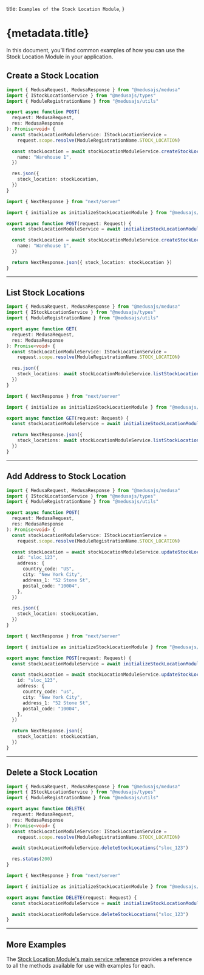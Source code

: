 
  title: `Examples of the Stock Location Module`,
}

# {metadata.title}

In this document, you’ll find common examples of how you can use the Stock Location Module in your application.

## Create a Stock Location

<CodeTabs groupId="app-type">
  <CodeTab label="Medusa API Router" value="medusa">

```ts
import { MedusaRequest, MedusaResponse } from "@medusajs/medusa"
import { IStockLocationService } from "@medusajs/types"
import { ModuleRegistrationName } from "@medusajs/utils"

export async function POST(
  request: MedusaRequest,
  res: MedusaResponse
): Promise<void> {
  const stockLocationModuleService: IStockLocationService =
    request.scope.resolve(ModuleRegistrationName.STOCK_LOCATION)

  const stockLocation = await stockLocationModuleService.createStockLocations({
    name: "Warehouse 1",
  })

  res.json({
    stock_location: stockLocation,
  })
}
```

  </CodeTab>
  <CodeTab label="Next.js App Router" value="nextjs">

```ts
import { NextResponse } from "next/server"

import { initialize as initializeStockLocationModule } from "@medusajs/stock-location-next"

export async function POST(request: Request) {
  const stockLocationModuleService = await initializeStockLocationModule({})

  const stockLocation = await stockLocationModuleService.createStockLocations({
    name: "Warehouse 1",
  })

  return NextResponse.json({ stock_location: stockLocation })
}
```

  </CodeTab>
</CodeTabs>

---

## List Stock Locations

<CodeTabs groupId="app-type">
  <CodeTab label="Medusa API Router" value="medusa">

```ts
import { MedusaRequest, MedusaResponse } from "@medusajs/medusa"
import { IStockLocationService } from "@medusajs/types"
import { ModuleRegistrationName } from "@medusajs/utils"

export async function GET(
  request: MedusaRequest,
  res: MedusaResponse
): Promise<void> {
  const stockLocationModuleService: IStockLocationService =
    request.scope.resolve(ModuleRegistrationName.STOCK_LOCATION)

  res.json({
    stock_locations: await stockLocationModuleService.listStockLocations({}),
  })
}
```

  </CodeTab>
  <CodeTab label="Next.js App Router" value="nextjs">

```ts
import { NextResponse } from "next/server"

import { initialize as initializeStockLocationModule } from "@medusajs/stock-location-next"

export async function GET(request: Request) {
  const stockLocationModuleService = await initializeStockLocationModule({})

  return NextResponse.json({
    stock_locations: await stockLocationModuleService.listStockLocations({}),
  })
}
```

  </CodeTab>
</CodeTabs>

---

## Add Address to Stock Location

<CodeTabs groupId="app-type">
  <CodeTab label="Medusa API Router" value="medusa">

```ts
import { MedusaRequest, MedusaResponse } from "@medusajs/medusa"
import { IStockLocationService } from "@medusajs/types"
import { ModuleRegistrationName } from "@medusajs/utils"

export async function POST(
  request: MedusaRequest,
  res: MedusaResponse
): Promise<void> {
  const stockLocationModuleService: IStockLocationService =
    request.scope.resolve(ModuleRegistrationName.STOCK_LOCATION)

  const stockLocation = await stockLocationModuleService.updateStockLocations({
    id: "sloc_123",
    address: {
      country_code: "US",
      city: "New York City",
      address_1: "52 Stone St",
      postal_code: "10004",
    },
  })

  res.json({
    stock_location: stockLocation,
  })
}
```

  </CodeTab>
  <CodeTab label="Next.js App Router" value="nextjs">

```ts
import { NextResponse } from "next/server"

import { initialize as initializeStockLocationModule } from "@medusajs/stock-location-next"

export async function POST(request: Request) {
  const stockLocationModuleService = await initializeStockLocationModule({})

  const stockLocation = await stockLocationModuleService.updateStockLocations({
    id: "sloc_123",
    address: {
      country_code: "us",
      city: "New York City",
      address_1: "52 Stone St",
      postal_code: "10004",
    },
  })

  return NextResponse.json({
    stock_location: stockLocation,
  })
}
```

  </CodeTab>
</CodeTabs>

---

## Delete a Stock Location

<CodeTabs groupId="app-type">
  <CodeTab label="Medusa API Router" value="medusa">

```ts
import { MedusaRequest, MedusaResponse } from "@medusajs/medusa"
import { IStockLocationService } from "@medusajs/types"
import { ModuleRegistrationName } from "@medusajs/utils"

export async function DELETE(
  request: MedusaRequest,
  res: MedusaResponse
): Promise<void> {
  const stockLocationModuleService: IStockLocationService =
    request.scope.resolve(ModuleRegistrationName.STOCK_LOCATION)

  await stockLocationModuleService.deleteStockLocations("sloc_123")

  res.status(200)
}
```

  </CodeTab>
  <CodeTab label="Next.js App Router" value="nextjs">

```ts
import { NextResponse } from "next/server"

import { initialize as initializeStockLocationModule } from "@medusajs/stock-location-next"

export async function DELETE(request: Request) {
  const stockLocationModuleService = await initializeStockLocationModule({})

  await stockLocationModuleService.deleteStockLocations("sloc_123")
}
```

  </CodeTab>
</CodeTabs>

---

## More Examples

The [Stock Location Module's main service reference](/references/stock-location) provides a reference to all the methods available for use with examples for each.
